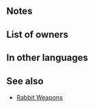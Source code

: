 {{Weapon Infobox
|tagid=SID_ほら貝のブーケ
|weaponType=Red Tome
|might=8
|range=2
|effect=During unit's first combat in player phase or enemy phase, grants Atk/Res+5 to unit and restores 7 HP to unit after combat.
|cost=200
|exclusive=0
|statModifiers=0,8,0,0,0
|required=Elfire;Ruin
|next=Conch Bouquet+
|promotionRarity=5
|promotionTier=1
|properties=
}}
==Notes==
{{FirstCombat}}
{{Temporary buffs}}
{{After combat healing}}
==List of owners==
{{Skill Hero List}}
==In other languages==
{{OtherLanguages
|english=Conch Bouquet
|japanese=ほら貝のブーケ
|german=Muschelstrauß
|spanishEU=Ramo nacarado
|spanishLA=Ramo nacarado
|french=Bouquet marin
|italian=Fiori di mare
|chineseTW=法螺花束
|portuguese=Buquê marinho
}}
==See also==
{{See also skills|cond=(Description LIKE '%estores%HP after combat%' OR Description LIKE '%estores%HP to unit after combat%') AND WikiName NOT LIKE '%rabbit%' AND Exclusive='1'}}
* [[Skill families/Weapons#Rabbit|Rabbit Weapons]]
{{Weapons Navbox}}